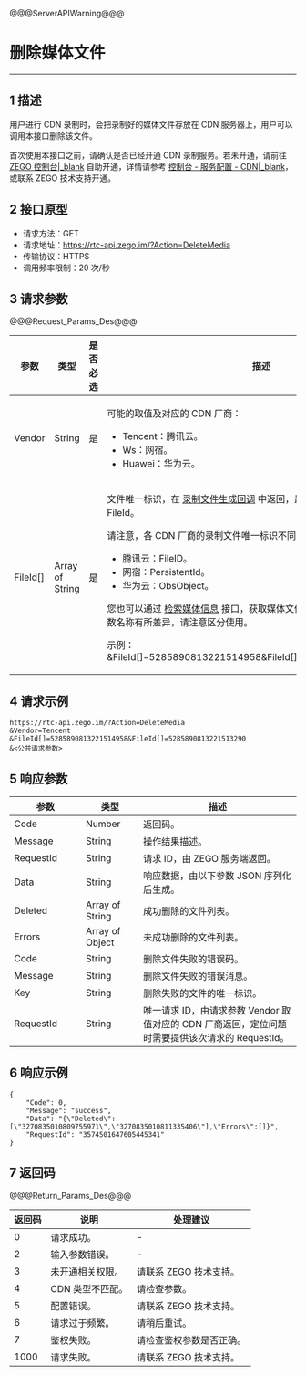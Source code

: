@@@ServerAPIWarning@@@

# 删除媒体文件

---

## 1 描述


用户进行 CDN 录制时，会把录制好的媒体文件存放在 CDN 服务器上，用户可以调用本接口删除该文件。

<div class="mk-warning">

首次使用本接口之前，请确认是否已经开通 CDN 录制服务。若未开通，请前往 [ZEGO 控制台\|_blank](https://console.zego.im) 自助开通，详情请参考 [控制台 - 服务配置 - CDN\|_blank](#14223)，或联系 ZEGO 技术支持开通。
</div>

## 2 接口原型

- 请求方法：GET
- 请求地址：https://rtc-api.zego.im/?Action=DeleteMedia
- 传输协议：HTTPS
- 调用频率限制：20 次/秒

## 3 请求参数

@@@Request_Params_Des@@@

<table>
<colgroup>
<col style="width: 15%">
<col style="width: 15%">
<col style="width: 15%">
<col style="width: 55%">
</colgroup>
<thead>
  <tr>
    <th>参数</th>
    <th>类型</th>
    <th>是否必选</th>
    <th>描述</th>
  </tr>
</thead>
<tbody>
  <tr>
    <td>Vendor</td>
    <td>String</td>
    <td>是</td>
    <td><p>可能的取值及对应的 CDN 厂商：</p><ul><li>Tencent：腾讯云。</li><li>Ws：网宿。</li><li>Huawei：华为云。</li></ul></td>
  </tr>
  <tr>
    <td>FileId[]</td>
    <td>Array of String</td>
    <td>是</td>
    <td><p>文件唯一标识，在 <a href="!Callback/Record_File_Create_Callback" target="blank">录制文件生成回调</a> 中返回，最大支持 100 个媒体文件 FileId。</p><p>请注意，各 CDN 厂商的录制文件唯一标识不同：</p><ul><li>腾讯云：FileID。</li><li>网宿：PersistentId。</li><li>华为云：ObsObject。</li></ul><p>您也可以通过 <a href="!Media_File/SearchMedia" target="blank">检索媒体信息</a> 接口，获取媒体文件的唯一标识，标识对应的参数名称有所差异，请注意区分使用。</p><p>示例：&FileId[]=5285890813221514958&FileId[]=5285890813221513290</p></td>
  </tr>
</tbody>
</table>


## 4 请求示例

```
https://rtc-api.zego.im/?Action=DeleteMedia
&Vendor=Tencent
&FileId[]=5285890813221514958&FileId[]=5285890813221513290
&<公共请求参数>
```

## 5 响应参数


<table class="collapsible-table">
<colgroup>
<col style="width: 25%">
<col style="width: 20%">
<col style="width: 55%">
</colgroup>
<thead>
  <tr>
    <th>参数</th>
    <th>类型</th>
    <th>描述</th>
  </tr>
</thead>
<tbody>
  <tr data-row-level="1">
    <td>Code</td>
    <td>Number</td>
    <td>返回码。</td>
  </tr>
  <tr data-row-level="2">
    <td>Message</td>
    <td>String</td>
    <td>操作结果描述。</td>
  </tr>
  <tr data-row-level="3">
    <td>RequestId</td>
    <td>String</td>
    <td>请求 ID，由 ZEGO 服务端返回。</td>
  </tr>
  <tr data-row-level="4" data-row-child="true">
    <td>Data</td>
    <td>String</td>
    <td>响应数据，由以下参数 JSON 序列化后生成。</td>
  </tr>
  <tr data-row-level="4-1">
    <td>Deleted</td>
    <td>Array of String</td>
    <td>成功删除的文件列表。</td>
  </tr>
  <tr data-row-level="4-2" data-row-child="true">
    <td>Errors</td>
    <td>Array of Object</td>
    <td>未成功删除的文件列表。</td>
  </tr>
  <tr data-row-level="4-2-1">
    <td>Code</td>
    <td>String</td>
    <td>删除文件失败的错误码。</td>
  </tr>
  <tr data-row-level="4-2-2">
    <td>Message</td>
    <td>String</td>
    <td>删除文件失败的错误消息。</td>
  </tr>
  <tr data-row-level="4-2-3">
    <td>Key</td>
    <td>String</td>
    <td>删除失败的文件的唯一标识。</td>
  </tr>
  <tr data-row-level="4-2-4">
    <td>RequestId</td>
    <td>String</td>
    <td>唯一请求 ID，由请求参数 Vendor 取值对应的 CDN 厂商返回，定位问题时需要提供该次请求的 RequestId。</td>
  </tr>
</tbody>
</table>


## 6 响应示例

```
{
    "Code": 0,
    "Message": "success",
    "Data": "{\"Deleted\":[\"3270835010809755971\",\"3270835010811335406\"],\"Errors\":[]}",
    "RequestId": "3574501647605445341"
}
```

## 7 返回码

@@@Return_Params_Des@@@

|返回码|说明|处理建议|
|-----|------|-----|
| 0 | 请求成功。 |-|
| 2 | 输入参数错误。 |-|
| 3 | 未开通相关权限。 | 请联系 ZEGO 技术支持。|
| 4 | CDN 类型不匹配。 | 请检查参数。|
| 5 | 配置错误。 | 请联系 ZEGO 技术支持。|
| 6 | 请求过于频繁。 | 请稍后重试。|
| 7 | 鉴权失败。 | 请检查鉴权参数是否正确。|
| 1000  | 请求失败。 | 请联系 ZEGO 技术支持。|
